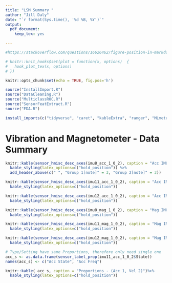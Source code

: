 ```yaml
---
title: "LSM Summary "
author: "Jill Daly"
date: "`r format(Sys.time(), '%d %B, %Y')`"
output:  
  pdf_document: 
    keep_tex: yes

---
```


```r

#https://stackoverflow.com/questions/16626462/figure-position-in-markdown-when-converting-to-pdf-with-knitr-and-pandoc

# knitr::knit_hooks$set(plot = function(x, options)  {
#   hook_plot_tex(x, options)
# })

knitr::opts_chunk$set(echo = TRUE, fig.pos='h')
```

```r
source("InstallImport.R")
source("DataCleaning.R")
source("MulticlassROC.R")
source("SensorFeatExtract.R")
source("EDA.R")

install_imports(c("tidyverse", "caret", "kableExtra", "ranger", "MLmetrics", "RANN", "pROC", "gtable", "grid", "gridExtra")) 

```


# Vibration and Magnetometer - Data Summary

    
```r
knitr::kable(sensor_hmisc_desc_axes(imu8_acc_1_0_2), caption = "Acc IMU8 (Acc 1, Vel 0.2)  Description")%>%
  kable_styling(latex_options=c("hold_position")) %>%
  add_header_above(c(" ", "Group 1[note]" = 3, "Group 2[note]" = 3))
```
    
```r
knitr::kable(sensor_hmisc_desc_axes(imu11_acc_1_0_2), caption = "Acc IMU11 (Acc 1, Vel 0.2) Description")%>% 
  kable_styling(latex_options=c("hold_position"))
```
    
```r
knitr::kable(sensor_hmisc_desc_axes(imu12_acc_1_0_2), caption = "Acc IMU12 (Acc 1, Vel 0.2) Description")%>% 
  kable_styling(latex_options=c("hold_position"))
```
    
```r
knitr::kable(sensor_hmisc_desc_axes(imu8_mag_1_0_2), caption = "Mag IMU8 (Acc 1, Vel 0.2) Description")%>% 
  kable_styling(latex_options=c("hold_position"))
```
    
```r
knitr::kable(sensor_hmisc_desc_axes(imu11_mag_1_0_2), caption = "Mag IMU11 (Acc 1, Vel 0.2) Description")%>% 
  kable_styling(latex_options=c("hold_position"))
```
    
```r
knitr::kable(sensor_hmisc_desc_axes(imu12_mag_1_0_2), caption = "Mag IMU12 (Acc 1, Vel 0.2) Description")%>% 
  kable_styling(latex_options=c("hold_position"))
```
    
        

    
```r
# Type/Setting have same Proportions, therefore only need single one
acc_s <- as.data.frame(sensor_label_prop(imu11_acc_1_0_2$State))
names(acc_s) <- c("Acc State", "Acc Freq")

knitr::kable( acc_s, caption = "Proportions - (Acc 1, Vel 2)")%>% 
  kable_styling(latex_options=c("hold_position"))
```

